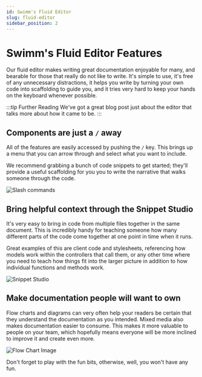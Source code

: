 ```yaml
---
id: Swimm's Fluid Editor
slug: fluid-editor
sidebar_position: 2
---
```



# Swimm's Fluid Editor Features

Our fluid editor makes writing great documentation enjoyable for many, and 
bearable for those that really do not like to write. It's simple to use, 
it's free of any unnecessary distractions, it helps you write by turning
your own code into scaffolding to guide you, and it tries very hard to
keep your hands on the keyboard whenever possible. 

:::tip Further Reading
We've <Link href="https://swimm.io/blog/advanced-documentation-editor-how-to-create-code-coupled-docs-in-seconds/">
got a great blog post just about the editor</Link> that talks more about
how it came to be.
:::


## Components are just a `/` away

All of the features are easily accessed by pushing the `/` key. This brings
up a menu that you can arrow through and select what you want to include.

We recommend grabbing a bunch of code snippets to get started; they'll provide
a useful scaffolding for you you to write the narrative that walks someone
through the code.

![Slash commands](../../static/img/15min-setup-create-doc.png)

## Bring helpful context through the Snippet Studio

It's very easy to bring in code from multiple files together in the same document.
This is incredibly handy for teaching someone how many different parts of the code
come together at one point in time when it runs. 

Great examples of this are client code and stylesheets, referencing how models work
within the controllers that call them, or any other time where you need to teach 
how things fit into the larger picture in addition to how individual functions and
methods work. 

![Snippet Studio](../../static/img/fluid-2.png)


## Make documentation people will want to own

Flow charts and diagrams can very often help your readers be certain that they
understand the documentation as you intended. Mixed media also makes documentation
easier to consume. This makes it more valuable to people on your team, which hopefully
means everyone will be more inclined to improve it and create even more.

![Flow Chart Image](../../static/img/fluid-4.png)

Don't forget to play with the fun bits, otherwise, well, you won't have any fun.
